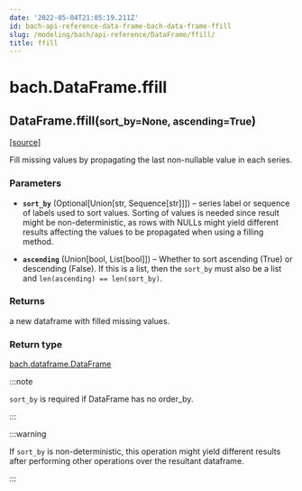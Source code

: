 ```yaml
---
date: '2022-05-04T21:05:19.211Z'
id: bach-api-reference-data-frame-bach-data-frame-ffill
slug: /modeling/bach/api-reference/DataFrame/ffill/
title: ffill
---
```


# bach.DataFrame.ffill

<div className="method">

<h2 className="signature-method"><span className="additional-name">DataFrame.</span><span className="name">ffill(</span><small className="parameter-list"><span className="parameter" id="sort_by">sort_by=None</span>, <span className="parameter" id="ascending">ascending=True</span></small>)</h2>


&#8203;<span className="view-source">[[source]](https://github.com/objectiv/objectiv-analytics/blob/main/bach/bach/dataframe.py)</span>

<div className="content">

Fill missing values by propagating the last non-nullable value in each series.


### Parameters

* **`sort_by`** (Optional[Union[str, Sequence[str]]]) – series label or sequence of labels used to sort values.
Sorting of values is needed since result might be non-deterministic, as rows with NULLs might
yield different results affecting the values to be propagated when using a filling method.


* **`ascending`** (Union[bool, List[bool]]) – Whether to sort ascending (True) or descending (False). If this is a list, then the
`sort_by` must also be a list and `len(ascending) == len(sort_by)`.





### Returns

a new dataframe with filled missing values.



### Return type

[bach.dataframe.DataFrame](/modeling/bach/api-reference/DataFrame/index.mdx)


:::note

`sort_by` is required if DataFrame has no order_by.


:::

:::warning

If `sort_by` is non-deterministic, this operation might yield different results after
performing other operations over the resultant dataframe.


:::


</div>


</div>
